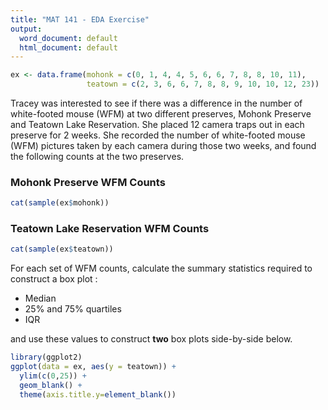 ```yaml
---
title: "MAT 141 - EDA Exercise"
output:
  word_document: default
  html_document: default
---
```


```r
ex <- data.frame(mohonk = c(0, 1, 4, 4, 5, 6, 6, 7, 8, 8, 10, 11),
                 teatown = c(2, 3, 6, 6, 7, 8, 8, 9, 10, 10, 12, 23))
```

Tracey was interested to see if there was a difference in the number of white-footed mouse (WFM) at two different preserves, Mohonk Preserve and Teatown Lake Reservation.
She placed 12 camera traps out in each preserve for 2 weeks. 
She recorded the number of white-footed mouse (WFM) pictures taken by each camera during those two weeks,
and found the following counts at the two preserves.

### Mohonk Preserve WFM Counts

```r
cat(sample(ex$mohonk))
```


### Teatown Lake Reservation WFM Counts

```r
cat(sample(ex$teatown))
```
\bigskip

For each set of WFM counts, calculate the summary statistics required to construct a box plot :

* Median
* 25% and 75% quartiles
* IQR

and use these values to construct **two** box plots side-by-side below.

```r
library(ggplot2)
ggplot(data = ex, aes(y = teatown)) +
  ylim(c(0,25)) +
  geom_blank() + 
  theme(axis.title.y=element_blank())

```

